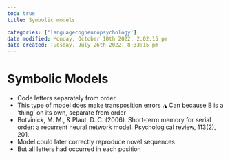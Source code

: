 ```yaml
---
toc: true
title: Symbolic models

categories: ['languagecogneuropsychology']
date modified: Monday, October 10th 2022, 2:02:15 pm
date created: Tuesday, July 26th 2022, 8:33:15 pm
---
```


# Symbolic Models
- Code letters separately from order
- This type of model does make transposition errors ◮ Can because B is a 'thing' on its own, separate from order
- Botvinick, M. M., & Plaut, D. C. (2006). Short-term memory for serial order: a recurrent neural network model. Psychological review, 113(2), 201.
- Model could later correctly reproduce novel sequences
- But all letters had occurred in each position




